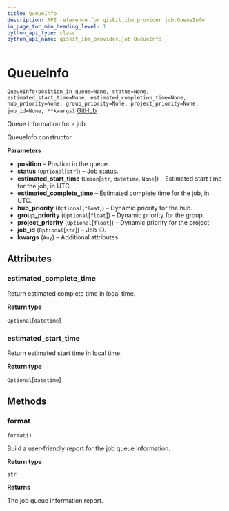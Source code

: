 ```yaml
---
title: QueueInfo
description: API reference for qiskit_ibm_provider.job.QueueInfo
in_page_toc_min_heading_level: 1
python_api_type: class
python_api_name: qiskit_ibm_provider.job.QueueInfo
---
```


# QueueInfo

<span id="qiskit_ibm_provider.job.QueueInfo" />

`QueueInfo(position_in_queue=None, status=None, estimated_start_time=None, estimated_completion_time=None, hub_priority=None, group_priority=None, project_priority=None, job_id=None, **kwargs)` [GitHub](https://github.com/qiskit/qiskit-ibm-provider/tree/stable/0.8/qiskit_ibm_provider/job/queueinfo.py "view source code")

Queue information for a job.

QueueInfo constructor.

**Parameters**

*   **position** – Position in the queue.
*   **status** (`Optional`\[`str`]) – Job status.
*   **estimated\_start\_time** (`Union`\[`str`, `datetime`, `None`]) – Estimated start time for the job, in UTC.
*   **estimated\_complete\_time** – Estimated complete time for the job, in UTC.
*   **hub\_priority** (`Optional`\[`float`]) – Dynamic priority for the hub.
*   **group\_priority** (`Optional`\[`float`]) – Dynamic priority for the group.
*   **project\_priority** (`Optional`\[`float`]) – Dynamic priority for the project.
*   **job\_id** (`Optional`\[`str`]) – Job ID.
*   **kwargs** (`Any`) – Additional attributes.

## Attributes

<span id="qiskit_ibm_provider.job.QueueInfo.estimated_complete_time" />

### estimated\_complete\_time

Return estimated complete time in local time.

**Return type**

`Optional`\[`datetime`]

<span id="qiskit_ibm_provider.job.QueueInfo.estimated_start_time" />

### estimated\_start\_time

Return estimated start time in local time.

**Return type**

`Optional`\[`datetime`]

## Methods

### format

<span id="qiskit_ibm_provider.job.QueueInfo.format" />

`format()`

Build a user-friendly report for the job queue information.

**Return type**

`str`

**Returns**

The job queue information report.

